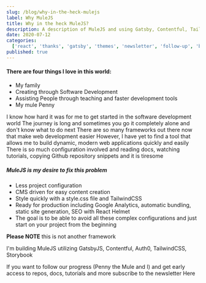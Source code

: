 ```yaml
---
slug: /blog/why-in-the-heck-mulejs
label: Why MuleJS
title: Why in the heck MuleJS?
description: A description of MuleJS and using Gatsby, Contentful, TailwindCSS and Storybook
date: 2020-07-12
categories:
  ['react', 'thanks', 'gatsby', 'themes', 'newsletter', 'follow-up', 'blog']
published: true
---
```



#### There are four things I love in this world:

- My family
- Creating through Software Development
- Assisting People through teaching and faster development tools
- My mule Penny

I know how hard it was for me to get started in the software development world
The journey is long and sometimes you go it completely alone and don't know what to do next
There are so many frameworks out there now that make web development easier
However, I have yet to find a tool that allows me to build dynamic, modern web applications quickly and easily
There is so much configuration involved and reading docs, watching tutorials, copying Github repository snippets and it is tiresome

##### MuleJS is my desire to fix this problem

- Less project configuration
- CMS driven for easy content creation
- Style quickly with a style.css file and TailwindCSS
- Ready for production including Google Analytics, automatic bundling, static site generation, SEO with React Helmet
- The goal is to be able to avoid all these complex configurations and just start on your project from the beginning

**Please NOTE** this is not another framework

I'm building MuleJS utilizing GatsbyJS, Contentful, Auth0, TailwindCSS, Storybook

If you want to follow our progress (Penny the Mule and I)
and get early access to repos, docs, tutorials and more subscribe to the newsletter <Link to="/">Here</Link>
